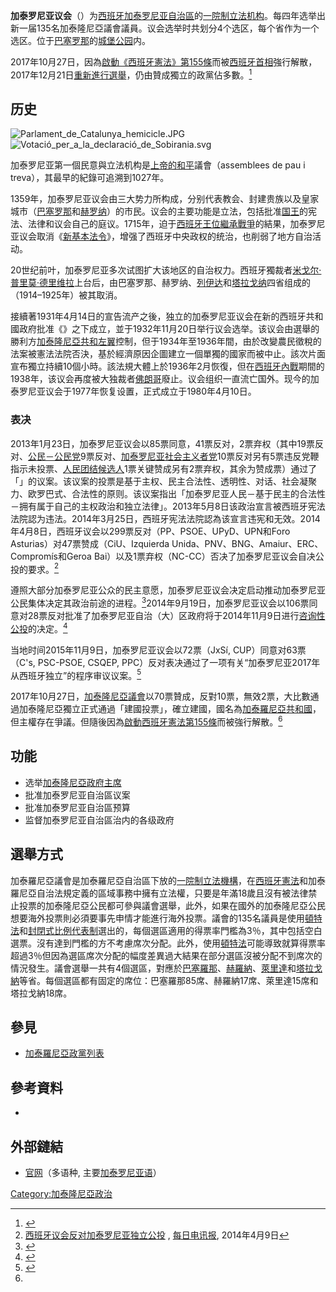 {{noteTA
|G1=地名
}}
{{Infobox Parliament
|background_color = #B4101D
|text_color       = #D8CD71
|name              = 加泰隆尼亞議會
|native_name       = ''Parlament de Catalunya''
|legislature       = {{link-ca|第11屆加泰隆尼亞自治區議會|Onzena legislatura de la Catalunya autonòmica|第11屆}}
|coa_pic           = Parliament of Catalonia logo.svg
|coa-res           = 250px
|session_room      = Palau del Parlament de Catalunya, Barcelona.jpg
|house_type        = 一院制
|houses            = 
| foundation       = {{start date|df=yes|1932}}
|leader1_type      = {{link-en|加泰隆尼亞議會主席|President of the Parliament of Catalonia|主席}}
|leader1           = {{link-en|勞拉·博拉斯|Laura Borràs}}
|party1            = {{link-en|一起为了加泰罗尼亚|Together for Catalonia (2020)}}
|election1         = 2021年3月12日
|leader2_type      = {{link-en|加泰隆尼亞議會委員會|Board of the Parliament of Catalonia|第一副主席}}
|leader2           = {{link-es|安娜·考拉|Anna Caula}}
|party2            = [[加泰罗尼亚共和左翼|加泰罗尼亚共和左翼]]
|election2         = 2021年3月12日
|leader3_type      = {{link-en|加泰隆尼亞議會委員會|Board of the Parliament of Catalonia|第一秘書長}}
|leader3           = {{link-es|费兰·佩德雷特|Ferran Pedret}}
|party3            = [[加泰隆尼亚社会主义者党|加泰社会党]]
|election3         = 2021年3月12日
|leader4_type      = [[加泰隆尼亚政府主席|政府主席]]
|leader4           = {{link-en|佩雷·阿拉贡内斯|Pere Aragonès}}
|party4            = [[加泰罗尼亚共和左翼|加泰罗尼亚共和左翼]]
|election4         = 2021年5月24日
|leader5_type      = {{link-es|反对党领袖|Jefe de la oposición de Cataluña}}
|leader5           = [[萨尔瓦多·伊利亚|萨尔瓦多·伊利亚]]
|party5            = [[加泰隆尼亚社会主义者党|加泰社会党]]
|election5         = 2021年5月21日
|members           = 135
|structure1        =  Parlement de Catalogne 2021.svg
|structure1_res    =275px 
|voting_system1    = [[名单比例代表制|名单比例代表制]]
|political_groups1 ='''{{link-en|执政联盟|Aragonès Government}} (65)'''<ref>{{cite news |last=Tort |first=Àlex |date=21 May 2021 |title=Pere Aragonès, investido como 132 presidente de la Generalitat |url=https://www.lavanguardia.com/politica/20210521/7471905/pere-aragones-investido-132-presidente-generalitat.html |language=es |newspaper=La Vanguardia |access-date=21 May 2021 |archive-date=2021-06-01 |archive-url=https://web.archive.org/web/20210601173803/https://www.lavanguardia.com/politica/20210521/7471905/pere-aragones-investido-132-presidente-generalitat.html }}</ref>
*{{Color box|#FFB232|border=darkgray}} [[加泰共和左翼|加泰共和左翼]] (33)
*{{Color box|#01c7ae|border=darkgray}} {{link-en|一起为了加泰罗尼亚|Together for Catalonia (2020)}} (32)
'''[[信任供给|信任供给]] (9)'''
*{{Color box|#FEDD04|border=darkgray}} [[人民团结候选人|人民团结候选人]] (9)
'''[[在野党|在野党]] (61)'''
*{{Color box|#FA2402|border=darkgray}} [[加泰隆尼亚社会主义者党|加泰社会党]] (33)
*{{Color box|#63be22|border=darkgray}} [[呼声_(政党)|呼声]] (11)
*{{nowrap| {{Color box|#ad275b|border=darkgray}} [[共同我们能|共同我们能]] (8)}}
*{{Color box|#EB6107|border=darkgray}} [[公民－公民党|公民党]] (6)
*{{Color box|#1D84CE|border=darkgray}} {{le|人民黨|People's Party of Catalonia}} (3)
|committees1       = {{Collapsible list |title = 22 |机构事务|经济、财政与预算|企业与就业|公正|民政事务|农业、畜牧业、渔业、食品与环境|教育与大学|国家计划与可持续发展|社会福利、家庭与移民|文化和语言|健康|程序|成员规则|请愿|保密事务|申诉专员|公共审计|国营加泰罗尼亚公共传媒公司管理|人权|青年|欧盟与对外事务|合作与团结}}
|last_election1    = [[2021年加泰隆尼亞議會選舉|2021年2月14日]]
|next_election1    = 
|meeting_place     = 位於[[巴塞罗那|巴塞罗那]][[城堡公园_(巴塞罗那)|城堡公园]]的{{link-ca|加泰隆尼亞議會宮|Palau del Parlament de Catalunya}}
|website           = {{url|https://www.parlament.cat/}}
}}

'''加泰罗尼亚议会'''（{{lang-ca|Parlament de Catalunya}}）为[[西班牙|西班牙]][[加泰罗尼亚自治區|加泰罗尼亚自治區]]的[[一院制|一院制]][[立法机构|立法机构]]。每四年选举出新一届135名加泰隆尼亞議會議員。议会选举时共划分4个选区，每个省作为一个选区。{{link-ca|加泰隆尼亞議會宮|Palau del Parlament de Catalunya|议会大楼}}位于[[巴塞罗那|巴塞罗那]]的[[城堡公园_(巴塞罗那)|城堡公园]]内。

2017年10月27日，因為[[2017年西班牙憲政危機|啟動《西班牙憲法》第155條]]而被[[西班牙首相|西班牙首相]]強行解散，2017年12月21日[[2017年加泰羅尼亞議會選舉|重新進行選舉]]，仍由贊成獨立的政黨佔多數。<ref name="eldiario.es-27Oct17">{{cite news |last=Ponce de León |first=Rodrigo |date=27 October 2017 |title=Rajoy cesa a Puigdemont y su Govern y convoca elecciones para el 21 de diciembre |url=http://www.eldiario.es/politica/Rajoy-cesa-Puigdemont-Govern_0_701680927.html |language=es |work=eldiario.es |access-date=27 October 2017 |archive-date=2017-10-27 |archive-url=https://web.archive.org/web/20171027232406/http://www.eldiario.es/politica/Rajoy-cesa-Puigdemont-Govern_0_701680927.html |dead-url=no }}</ref>

== 历史 ==
[[Image:Parlament_de_Catalunya_hemicicle.JPG|thumb]]
[[File:Votació_per_a_la_declaració_de_Sobirania.svg|thumb]]

加泰罗尼亚第一個民意與立法机构是[[上帝的和平|上帝的和平]]議會（assemblees de pau i treva），其最早的紀錄可追溯到1027年。

1359年，加泰罗尼亚议会由三大势力所构成，分别代表教会、封建贵族以及皇家城市（[[巴塞罗那|巴塞罗那]]和[[赫罗纳|赫罗纳]]）的市民。议会的主要功能是立法，包括批准[[西班牙君主列表|国王]]的宪法、法律和议会自己的庭议。1715年，迫于[[西班牙王位繼承戰爭|西班牙王位繼承戰爭]]的結果，加泰罗尼亚议会取消《[[新基本法令|新基本法令]]》，增强了西班牙中央政权的统治，也削弱了地方自治活动。

20世纪前叶，加泰罗尼亚多次试图扩大该地区的自治权力。西班牙獨裁者[[米戈尔·普里莫·德里维拉|米戈尔·普里莫·德里维拉]]上台后，由巴塞罗那、赫罗纳、[[列伊达|列伊达]]和[[塔拉戈纳|塔拉戈纳]]四省组成的{{link-en|加泰罗尼亚联邦|Commonwealth of Catalonia}}（1914–1925年）被其取消。

接續著1931年4月14日的{{link-en|加泰罗尼亚共和国 (1931年)|Catalan Republic (1931)|加泰罗尼亚共和国}}宣告流产之後，独立的加泰罗尼亚议会在新的西班牙共和國政府批准《{{link-en|加泰罗尼亚自治法规|Statute of Autonomy of Catalonia}}》之下成立，並于1932年11月20日举行议会选举。该议会由選舉的勝利方[[加泰隆尼亞共和左翼|加泰隆尼亞共和左翼]]控制，但于1934年至1936年間，由於改變農民徵稅的法案被憲法法院否決，基於經濟原因企圖建立一個單獨的國家而被中止。該次片面宣布獨立持續10個小時。該法規大體上於1936年2月恢復，但在[[西班牙內戰|西班牙內戰]]期間的1938年，该议会再度被大独裁者[[佛朗哥|佛朗哥]]廢止。议会组织一直流亡国外。现今的加泰罗尼亚议会于1977年恢复设置，正式成立于1980年4月10日。

=== 表决 ===
{{Main|加泰隆尼亞獨立運動}}
2013年1月23日，加泰罗尼亚议会以85票同意，41票反对，2票弃权（其中{{tsl|en|People's Party of Catalonia|加泰罗尼亚人民党|加泰罗尼亚人民党}}19票反对、[[公民－公民党|公民－公民党]]9票反对、[[加泰罗尼亚社会主义者党|加泰罗尼亚社会主义者党]]10票反对另有5票违反党鞭指示未投票、[[人民团结候选人|人民团结候选人]]1票关键赞成另有2票弃权，其余为赞成票）通过了「{{tsl|en|Catalan Sovereignty Declaration|宣示主权与决定加泰罗尼亚人的权利|宣示主权与决定加泰罗尼亚人的权利}}」的议案。该议案的投票是基于​​主权、民主合法性、透明性、对话、社会凝聚力、欧罗巴式、合法性的原则。该议案指出「加泰罗尼亚人民－基于民主的合法性－拥有属于自己的主权政治和独立法律」。2013年5月8日该政治宣言被西班牙宪法法院認为违法。2014年3月25日，西班牙宪法法院認為该宣言违宪和无效。2014年4月8日，西班牙议会以299票反对（PP、PSOE、UPyD、UPN和Foro Asturias）对47票赞成（CiU、Izquierda Unida、PNV、BNG、Amaiur、ERC、Compromís和Geroa Bai）以及1票弃权（NC-CC）否决了加泰罗尼亚议会自决公投的要求。<ref>[http://www.telegraph.co.uk/news/worldnews/europe/spain/10753934/Spains-parliament-rejects-Catalan-independence-bid.html 西班牙议会反对加泰罗尼亚独立公投] {{Wayback|url=http://www.telegraph.co.uk/news/worldnews/europe/spain/10753934/Spains-parliament-rejects-Catalan-independence-bid.html |date=20141022081451 }}, [[每日电讯报|每日电讯报]], 2014年4月9日</ref>

遵照大部分加泰罗尼亚公众的民主意愿，加泰罗尼亚议会决定启动推动加泰罗尼亚公民集体决定其政治前途的进程。<ref>{{cite news|title=议会三读主权声明|url=http://www.ara.cat/politica/declaracio-sobirania-Parlament-CiU-ERC-ICV_0_851914901.html|publisher=Ara报|date=2013年1月22日|language=ca|accessdate=2014年9月21日|archive-date=2014年10月22日|archive-url=https://web.archive.org/web/20141022091517/http://www.ara.cat/politica/declaracio-sobirania-Parlament-CiU-ERC-ICV_0_851914901.html|dead-url=no}}</ref>2014年9月19日，加泰罗尼亚议会以106票同意对28票反对批准了加泰罗尼亚自治（大）区政府将于2014年11月9日进行[[加泰羅尼亞自決公投|咨询性公投]]的决定。<ref>{{cite news|title=“独”疫蔓延 加泰11月公投|url=http://news.takungpao.com/world/exclusive/2014-09/2744338.html|publisher=[[大公网|大公网]]|date=2014年9月21日|language=zh|accessdate=2014年9月21日|archive-date=2015年9月28日|archive-url=https://web.archive.org/web/20150928232009/http://news.takungpao.com/world/exclusive/2014-09/2744338.html|dead-url=no}}</ref>

当地时间2015年11月9日，加泰罗尼亚议会以72票（JxSí, CUP）同意对63票（C's, PSC-PSOE, CSQEP, PPC）反对表决通过了一项有关“加泰罗尼亚2017年从西班牙独立”的程序审议议案。<ref>{{cite news|title=加泰罗尼亚议会投票支持独立 西班牙首相誓言阻止|url=http://m.huanqiu.com/view.html?id=2798632&v=9&act=img|publisher=环球日报|date=2015年11月10日|language=ca}}{{dead link|date=2017年11月 |bot=InternetArchiveBot |fix-attempted=yes }}</ref>

2017年10月27日，[[加泰隆尼亞議會|加泰隆尼亞議會]]以70票贊成，反對10票，無效2票，大比數通過加泰隆尼亞獨立正式通過「建國投票」，確立建國，國名為[[加泰隆尼亞共和國_(2017年)|加泰羅尼亞共和國]]，但主權存在爭議。但隨後因為[[2017年西班牙憲政危機|啟動西班牙憲法第155條]]而被強行解散。<ref name="eldiario.es-27Oct17"/>

== 功能 ==
* 选举[[加泰隆尼亞政府主席|加泰隆尼亞政府主席]]
* 批准加泰罗尼亚自治區议案
* 批准加泰罗尼亚自治區预算
* 监督加泰罗尼亚自治區治内的各级政府

== 選舉方式 ==
加泰羅尼亞議會是加泰羅尼亞自治區下放的[[一院制|一院制立法機構]]，在[[西班牙宪法|西班牙憲法]]和加泰羅尼亞自治法規定義的區域事務中擁有立法權，只要是年滿18歲且沒有被法律禁止投票的加泰隆尼亞公民都可參與議會選舉，此外，如果在國外的加泰隆尼亞公民想要海外投票則必須要事先申情才能進行海外投票。議會的135名議員是使用[[頓特法|頓特法]]和[[名單比例代表制|封閉式比例代表制]]選出的，每個選區適用的得票率門檻為3％，其中包括空白選票。沒有達到門檻的方不考慮席次分配。此外，使用[[頓特法|頓特法]]可能導致就算得票率超過3％但因為選區席次分配的幅度差異過大結果在部分選區沒被分配不到席次的情況發生。議會選舉一共有4個選區，對應於[[巴塞罗那|巴塞羅那]]、[[赫羅納|赫羅納]]、[[萊里達省|萊里達]]和[[塔拉戈纳|塔拉戈納]]等省。每個選區都有固定的席位：巴塞羅那85席、赫羅納17席、萊里達15席和塔拉戈納18席。

==參見==
*[[加泰羅尼亞政黨列表|加泰羅尼亞政黨列表]]

== 參考資料 ==
{{Reflist|2}}
*{{cite web |url=http://www.parlament-cat.net/pls/portal/url/page/pcat/IE1/IE12 |title=加泰罗尼亚议会历史 |language=ca |accessdate=2007年1月5日 |deadurl=yes |archiveurl=https://archive.is/20130222031322/http://www.parlament-cat.net/pls/portal/url/page/pcat/IE1/IE12 |archivedate=2013年2月22日 }}

== 外部鏈結 ==
{{commonscat|Parliament of Catalonia}}
* [http://www.parlament.cat 官网]{{Wayback|url=http://www.parlament.cat/ |date=20110226020517 }}（多语种, 主要[[加泰罗尼亚语|加泰罗尼亚语]]）

[[Category:加泰隆尼亞政治|Category:加泰隆尼亞政治]]